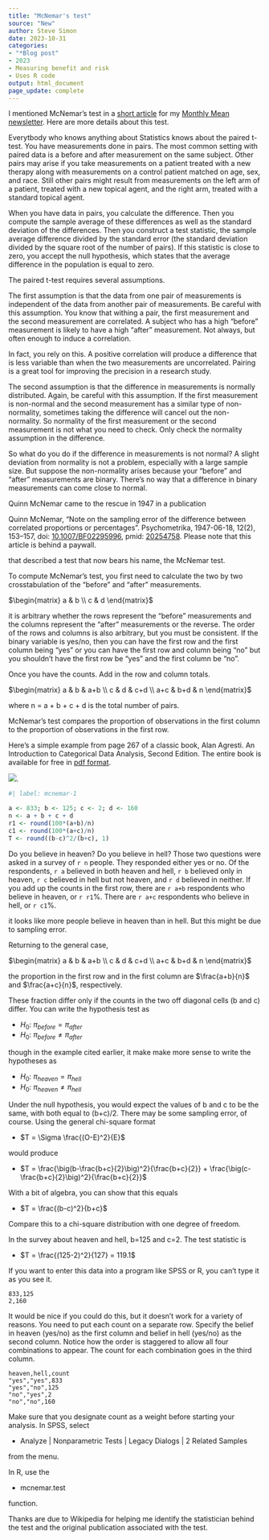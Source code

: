 ```yaml
---
title: "McNemar's test"
source: "New"
author: Steve Simon
date: 2023-10-31
categories:
- "*Blog post"
- 2023
- Measuring benefit and risk
- Uses R code
output: html_document
page_update: complete
---
```


I mentioned McNemar's test in a [short article][sim3] for my [Monthly Mean newsletter][sim4]. Here are more details about this test.

<!---more--->

Everytbody who knows anything about Statistics knows about the paired t-test. You have measurements done in pairs. The most common setting with paired data is a before and after measurement on the same subject. Other pairs may arise if you take measurements on a patient treated with a new therapy along with measurements on a control patient matched on age, sex, and race. Still other pairs might result from measurements on the left arm of a patient, treated with a new topical agent, and the right arm, treated with a standard topical agent.

When you have data in pairs, you calculate the difference. Then you compute the sample average of these differences as well as the standard deviation of the differences. Then you construct a test statistic, the sample average difference divided by the standard error (the standard deviation divided by the square root of the number of pairs). If this statistic is close to zero, you accept the null hypothesis, which states that the average difference in the population is equal to zero.

The paired t-test requires several assumptions. 

The first assumption is that the data from one pair of measurements is independent of the data from another pair of measurements. Be careful with this assumption. You know that withing a pair, the first measurement and the second measurement are correlated. A subject who has a high "before" measurement is likely to have a high "after" measurement. Not always, but often enough to induce a correlation.

In fact, you rely on this. A positive correlation will produce a difference that is less variable than when the two measurements are uncorrelated. Pairing is a great tool for improving the precision in a research study.

The second assumption is that the difference in measurements is normally distributed. Again, be careful with this assumption. If the first measurement is non-normal and the second measurement has a similar type of non-normality, sometimes taking the difference will cancel out the non-normality. So normality of the first measurement or the second measurement is not what you need to check. Only check the normality assumption in the difference.

So what do you do if the difference in measurements is not normal? A slight deviation from normality is not a problem, especially with a large sample size. But suppose the non-normality arises because your "before" and "after" measurements are binary. There's no way that a difference in binary measurements can come close to normal.

Quinn McNemar came to the rescue in 1947 in a publication 

Quinn McNemar, "Note on the sampling error of the difference between correlated proportions or percentages". Psychometrika, 1947-06-18, 12(2), 153–157, doi: [10.1007/BF02295996][mcn1], pmid: [20254758][mcn2]. Please note that this article is behind a paywall.

[mcn1]: https://doi.org/10.1007%2FBF02295996
[mcn2]: https://pubmed.ncbi.nlm.nih.gov/20254758

that described a test that now bears his name, the McNemar test.

To compute McNemar's test, you first need to calculate the two by two crosstabulation of the "before" and "after" measurements. 

$\begin{matrix} a & b \\ c & d \end{matrix}$

it is arbitrary whether the rows represent the "before" measurements and the columns represent the "after" measurements or the reverse. The order of the rows and columns is also arbitrary, but you must be consistent. If the binary variable is yes/no, then you can have the first row and the first column being "yes" or you can have the first row and column being "no" but you shouldn't have the first row be "yes" and the first column be "no".

Once you have the counts. Add in the row and column totals.

$\begin{matrix} a & b & a+b \\ c & d & c+d \\ a+c & b+d & n \end{matrix}$

where n = a + b + c + d is the total number of pairs.

McNemar's test compares the proportion of observations in the first column to the proportion of observations in the first row.

Here's a simple example from page 267 of a classic book, Alan Agresti. An Introduction to Categorical Data Analysis, Second Edition. The entire book is available for free in [pdf format][agr1].

[agr1]: https://mregresion.files.wordpress.com/2012/08/agresti-introduction-to-categorical-data.pdf

![](http://www.pmean.com/new-images/23/mcnemar-test-01.png).


```r
#| label: mcnemar-1

a <- 833; b <- 125; c <- 2; d <- 160
n <- a + b + c + d
r1 <- round(100*(a+b)/n)
c1 <- round(100*(a+c)/n)
T <- round((b-c)^2/(b+c), 1)
```

Do you believe in heaven? Do you believe in hell? Those two questions were asked in a survey of `r n` people. They responded either yes or no. Of the respondents, `r a` believed in both heaven and hell, `r b` believed only in heaven, `r c` believed in hell but not heaven, and `r d` believed in neither. If you add up the counts in the first row, there are `r a+b` respondents who believe in heaven, or `r r1`%. There are `r a+c` respondents who believe in hell, or `r c1`%.

it looks like more people believe in heaven than in hell. But this might be due to sampling error.

Returning to the general case, 

$\begin{matrix} a & b & a+b \\ c & d & c+d \\ a+c & b+d & n \end{matrix}$

the proportion in the first row and in the first column are $\frac{a+b}{n}$ and $\frac{a+c}{n}$, respectively.

These fraction differ only if the counts in the two off diagonal cells (b and c) differ. You can write the hypothesis test as

-   $H_0:\ \pi_{before} = \pi_{after}$
-   $H_0:\ \pi_{before} \ne \pi_{after}$

though in the example cited earlier, it make make more sense to write the hypotheses as 

-   $H_0:\ \pi_{heaven} = \pi_{hell}$
-   $H_0:\ \pi_{heaven} \ne \pi_{hell}$

Under the null hypothesis, you would expect the values of b and c to be the same, with both equal to (b+c)/2. There may be some sampling error, of course. Using the general chi-square format

-   $T = \Sigma \frac{(O-E)^2}{E}$

would produce

-   $T = \frac{\big(b-\frac{b+c}{2}\big)^2}{\frac{b+c}{2}} + \frac{\big(c-\frac{b+c}{2}\big)^2}{\frac{b+c}{2}}$

With a bit of algebra, you can show that this equals

-   $T = \frac{(b-c)^2}{b+c}$

Compare this to a chi-square distribution with one degree of freedom.

In the survey about heaven and hell, b=125 and c=2. The test statistic is 

-   $T = \frac{(125-2)^2}{127} = 119.1$



If you want to enter this data into a program like SPSS or R, you can't type it as you see it.

```{}
833,125
2,160
```

It would be nice if you could do this, but it doesn't work for a variety of reasons. You need to put each count on a separate row. Specify the belief in heaven (yes/no) as the first column and belief in hell (yes/no) as the second column. Notice how the order is staggered to allow all four combinations to appear. The count for each combination goes in the third column.

```{}
heaven,hell,count
"yes","yes",833
"yes","no",125
"no","yes",2
"no","no",160
```

Make sure that you designate count as a weight before starting your analysis. In SPSS, select 

-   Analyze | Nonparametric Tests | Legacy Dialogs | 2 Related Samples

from the menu.

In R, use the 

-   mcnemar.test

function.

Thanks are due to Wikipedia for helping me identify the statistician behind the test and the original publication associated with the test.

[sim3]: http://www.pmean.com/news/201105.html#3

[sim4]: http://www.pmean.com/news/Archive.html

